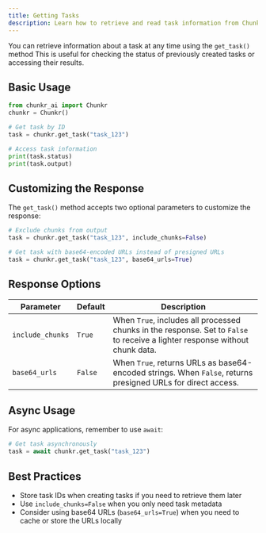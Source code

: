 ```yaml
---
title: Getting Tasks
description: Learn how to retrieve and read task information from Chunkr AI
---
```


You can retrieve information about a task at any time using the `get_task()` method
This is useful for checking the status of previously created tasks or accessing their results.

## Basic Usage


```python
from chunkr_ai import Chunkr
chunkr = Chunkr()

# Get task by ID
task = chunkr.get_task("task_123")

# Access task information
print(task.status)
print(task.output)
```

## Customizing the Response

The `get_task()` method accepts two optional parameters to customize the response:

```python
# Exclude chunks from output
task = chunkr.get_task("task_123", include_chunks=False) 

# Get task with base64-encoded URLs instead of presigned URLs
task = chunkr.get_task("task_123", base64_urls=True)
```

## Response Options

| Parameter | Default | Description |
| --- | --- | --- |
| `include_chunks` | `True` | When `True`, includes all processed chunks in the response. Set to `False` to receive a lighter response without chunk data. |
| `base64_urls` | `False` | When `True`, returns URLs as base64-encoded strings. When `False`, returns presigned URLs for direct access. |

## Async Usage

For async applications, remember to use `await`:

```python
# Get task asynchronously
task = await chunkr.get_task("task_123")
```

## Best Practices

- Store task IDs when creating tasks if you need to retrieve them later
- Use `include_chunks=False` when you only need task metadata
- Consider using base64 URLs (`base64_urls=True`) when you need to cache or store the URLs locally

